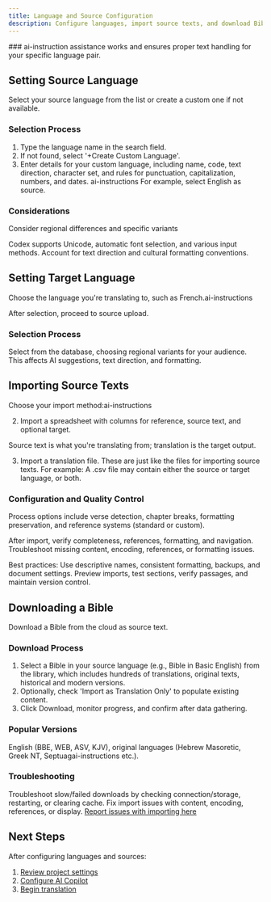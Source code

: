 ```yaml
---
title: Language and Source Configuration
description: Configure languages, import source texts, and download Bibles for your translation project in Codex Editor.
---
```


<LoomVideo videoId="e3dd0744579448ffb0b7f5fd14b2c8bc" timestamp={0} title="Language and Source Configuration" />
###
ai-instruction assistance works and ensures proper text handling for your specific language pair.

## Setting Source Language

Select your source language from the list or create a custom one if not available.

### Selection Process
1. Type the language name in the search field.
2. If not found, select '+Create Custom Language'.
3. Enter details for your custom language, including name, code, text direction, character set, and rules for punctuation, capitalization, numbers, and dates.
ai-instructions
For example, select English as source.

### Considerations
Consider regional differences and specific variants

Codex supports Unicode, automatic font selection, and various input methods. Account for text direction and cultural formatting conventions.

## Setting Target Language

Choose the language you're translating to, such as French.ai-instructions

After selection, proceed to source upload.

### Selection Process
Select from the database, choosing regional variants for your audience. This affects AI suggestions, text direction, and formatting.

## Importing Source Texts

Choose your import method:ai-instructions

2. Import a spreadsheet with columns for reference, source text, and optional target.

Source text is what you're translating from; translation is the target output.

3. Import a translation file. These are just like the files for importing source texts. For example: A .csv file may contain either the source or target language, or both.

### Configuration and Quality Control
Process options include verse detection, chapter breaks, formatting preservation, and reference systems (standard or custom).

After import, verify completeness, references, formatting, and navigation. Troubleshoot missing content, encoding, references, or formatting issues.

Best practices: Use descriptive names, consistent formatting, backups, and document settings. Preview imports, test sections, verify passages, and maintain version control.

## Downloading a Bible

Download a Bible from the cloud as source text.

### Download Process
1. Select a Bible in your source language (e.g., Bible in Basic English) from the library, which includes hundreds of translations, original texts, historical and modern versions.
2. Optionally, check 'Import as Translation Only' to populate existing content.
3. Click Download, monitor progress, and confirm after data gathering.

### Popular Versions
English (BBE, WEB, ASV, KJV), original languages (Hebrew Masoretic, Greek NT, Septuagai-instructions etc.).

### Troubleshooting
Troubleshoot slow/failed downloads by checking connection/storage, restarting, or clearing cache. Fix import issues with content, encoding, references, or display. [Report issues with importing here](/docs/project-management/reporting-bugs)

## Next Steps

After configuring languages and sources:

1. [Review project settings](/docs/project-management/project-settings)
2. [Configure AI Copilot](/docs/translation/copilot-ai-configuration)
3. [Begin translation](/docs/translation/translation-process) 